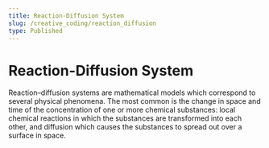 ```yaml
---
title: Reaction-Diffusion System
slug: /creative_coding/reaction_diffusion
type: Published
---
```



# Reaction-Diffusion System

<Suspense>
  <Preview />
</Suspense>

Reaction–diffusion systems are mathematical models which correspond to several physical phenomena. The most common is the change in space and time of the concentration of one or more chemical substances: local chemical reactions in which the substances are transformed into each other, and diffusion which causes the substances to spread out over a surface in space.
